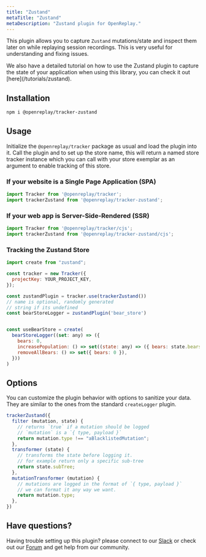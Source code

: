 ```yaml
---
title: "Zustand"
metaTitle: "Zustand"
metaDescription: "Zustand plugin for OpenReplay."
---
```


This plugin allows you to capture `Zustand` mutations/state and inspect them later on while replaying session recordings. This is very useful for understanding and fixing issues.

<Aside type="tip">
  We also have a detailed tutorial on how to use the Zustand plugin to capture the state of your application when using this library, you can check it out [here](/tutorials/zustand).
</Aside>



## Installation

```bash
npm i @openreplay/tracker-zustand
```

## Usage

Initialize the `@openreplay/tracker` package as usual and load the plugin into it. Call the plugin and to set up the store name, this will return a named store tracker instance which you can call with your store exemplar as an argument to enable tracking of this store.

### If your website is a Single Page Application (SPA)

```js
import Tracker from '@openreplay/tracker';
import trackerZustand from '@openreplay/tracker-zustand';
```

### If your web app is Server-Side-Rendered (SSR)

```js
import Tracker from '@openreplay/tracker/cjs';
import trackerZustand from '@openreplay/tracker-zustand/cjs';
```

### Tracking the Zustand Store

```js
import create from "zustand";

const tracker = new Tracker({
  projectKey: YOUR_PROJECT_KEY,
});

const zustandPlugin = tracker.use(trackerZustand())
// name is optional, randomly generated 
// string if its undefined
const bearStoreLogger = zustandPlugin('bear_store')


const useBearStore = create(
  bearStoreLogger((set: any) => ({
    bears: 0,
    increasePopulation: () => set((state: any) => ({ bears: state.bears + 1 })),
    removeAllBears: () => set({ bears: 0 }),
  }))
)
```

## Options

You can customize the plugin behavior with options to sanitize your data. They are similar to the ones from the standard `createLogger` plugin.

```js
trackerZustand({
  filter (mutation, state) {
    // returns `true` if a mutation should be logged
    // `mutation` is a `{ type, payload }`
    return mutation.type !== "aBlacklistedMutation";
  },
  transformer (state) {
    // transforms the state before logging it.
    // for example return only a specific sub-tree
    return state.subTree;
  },
  mutationTransformer (mutation) {
    // mutations are logged in the format of `{ type, payload }`
    // we can format it any way we want.
    return mutation.type;
  },
})
```

## Have questions?

Having trouble setting up this plugin? please connect to our [Slack](https://slack.openreplay.com) or check out our [Forum](https://forum.openreplay.com) and get help from our community.
